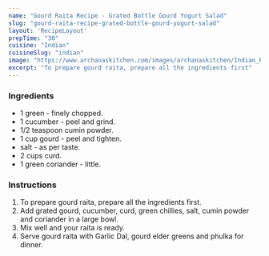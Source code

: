 ---
name: "Gourd Raita Recipe - Grated Bottle Gourd Yogurt Salad"
slug: "gourd-raita-recipe-grated-bottle-gourd-yogurt-salad"
layout: 'RecipeLayout'
prepTime: "30"
cuisine: "Indian"
cuisineSlug: "indian"
image: "https://www.archanaskitchen.com/images/archanaskitchen/Indian_Raitas/Lauki_Raita_Recipe_Grated_Bottle_Gourd_Yogurt_Salad-1.jpg"
excerpt: "To prepare gourd raita, prepare all the ingredients first"
---

### Ingredients

-  1 green - finely chopped.
-  1 cucumber - peel and grind.
-  1/2 teaspoon cumin powder.
-  1 cup gourd - peel and tighten.
-  salt - as per taste.
- 2 cups curd.
-  1 green coriander - little.

### Instructions

1. To prepare gourd raita, prepare all the ingredients first.
1. Add grated gourd, cucumber, curd, green chillies, salt, cumin powder and coriander in a large bowl.
1. Mix well and your raita is ready.
1. Serve gourd raita with Garlic Dal, gourd elder greens and phulka for dinner.
